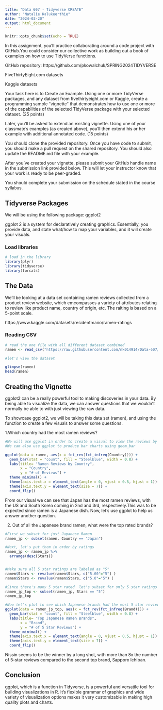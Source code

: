 ```yaml
---
title: "Data 607 - Tidyverse CREATE"
author: "Natalie Kalukeerthie"
date: "2024-03-20"
output: html_document
---
```


```r
knitr::opts_chunk$set(echo = TRUE)
```


In this assignment, you’ll practice collaborating around a code project with GitHub.You could consider our collective work as building out a book of examples on how to use TidyVerse functions.

GitHub repository: https://github.com/pkowalchuk/SPRING2024TIDYVERSE

FiveThirtyEight.com datasets

Kaggle datasets

Your task here is to Create an Example.  Using one or more TidyVerse packages, and any dataset from fivethirtyeight.com or Kaggle, create a programming sample “vignette” that demonstrates how to use one or more of the capabilities of the selected TidyVerse package with your selected dataset. (25 points)

Later, you'll be asked to extend an existing vignette.  Using one of your classmate’s examples (as created above), you'll then extend his or her example with additional annotated code. (15 points)

You should clone the provided repository.  Once you have code to submit, you should make a pull request on the shared repository.  You should also update the README.md file with your example.

After you’ve created your vignette, please submit your GitHub handle name in the submission link provided below. This will let your instructor know that your work is ready to be peer-graded.

You should complete your submission on the schedule stated in the course syllabus.


## Tidyverse Packages
We will be using the following package: ggplot2

ggplot 2 is a system for declaratively creating graphics. Essentially, you provide data, and state what/how to map your variables, and it will create your visuals.

### Load libraries
```r
# load in the library
library(plyr)
library(tidyverse)
library(forcats)
```

## The Data

We'll be looking at a data set containing ramen reviews collected from a product review website, which emcompasses a variety of attributes relating to review like product name, country of origin, etc. The raiting is based on a 5-point scale.

https://www.kaggle.com/datasets/residentmario/ramen-ratings

### Reading CSV

```r
# read the one file with all different dataset combined
ramen <- read_csv("https://raw.githubusercontent.com/nk014914/Data-607/main/ramen-ratings.csv")

#let's view the dataset

glimpse(ramen)
head(ramen)

```


## Creating the Vignette 

ggplot2 can be a really powerful tool to making discoveries in your data. By being able to visualize the data, we can answer questions that we wouldn't normally be able to with just viewing the raw data.

To showcase ggplot2, we will be taking this data set (ramen), and using the function to create a few visuals to answer some questions.

1.Which country had the most ramen reviews?
```r
#We will use ggplot in order to create a visual to view the reviews by country
#We can also use ggplot to produce bar charts using geom_bar

ggplot(data = ramen, aes(x = fct_rev(fct_infreq(Country)))) +
  geom_bar(stat = "count", fill = "Steelblue", width = 0.8) + 
  labs(title= "Ramen Reviews by Country",
       x = "Country",
       y = "# of Reviews") +
  theme_minimal() +
  theme(axis.text.x = element_text(angle = 0, vjust = 0.5, hjust = 1)) +
  theme(axis.text.y = element_text(size = 7)) +
  coord_flip()
```

From our visual we can see that Japan has the most ramen reviews, with the US and South Korea coming in 2nd and 3rd, respectively.This was to be expected since ramen is a Japanese dish. Now, let's use ggplot to help us answer another question.

2. Out of all the Japanese brand ramen, what were the top rated brands?

```r
#First we subset for just Japanese Ramen
ramen_jp <- subset(ramen, Country == "Japan")

#Next, let's put them in order by ratings
ramen_jp <- ramen_jp %>%
  arrange(desc(Stars))


#Make sure all 5 star ratings are labeled as "5"
ramen$Stars <- revalue(ramen$Stars, c("5.00"="5") )
ramen$Stars <- revalue(ramen$Stars, c("5.0"="5") )

#Since there's many 5 star rated  let's subset for only 5 star ratings
ramen_jp_top <- subset(ramen_jp, Stars == "5")
ramen_jp_top
```

```r
#Now let's plot to see which Japanese brands had the most 5 star reviews
ggplot(data = ramen_jp_top, aes(x = fct_rev(fct_infreq(Brand)))) +
  geom_bar(stat = "count", fill = "Steelblue", width = 0.8) + 
  labs(title= "Top Japanese Ramen Brands",
       x = "Brand",
       y = "# of 5 Star Reviews") +
  theme_minimal() +
  theme(axis.text.x = element_text(angle = 0, vjust = 0.5, hjust = 1)) +
  theme(axis.text.y = element_text(size = 7)) +
  coord_flip()
```

Nissin seems to be the winner by a long shot, with more than 8x the number of 5-star reviews compared to the second top brand, Sapporo Ichiban. 

## Conclusion

ggplot, which is a function in Tidyverse, is a powerful and versatile tool for building visualizations in R. It's flexible grammar of graphics and wide variety of visualization options makes it very customizable in making high quality plots and charts.